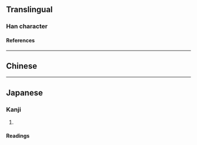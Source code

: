 {{character info/new}}
{{character info/new|codepoint=0x2F810}}
==Translingual==

===Han character===
{{Han char|rn=10|rad=儿|as=19|sn=21|four=|canj=FUITC|ids=⿺光廣, ⿰光廣}}

====References====
{{Han ref|kx=0125.300|dkj=01412|dj=0266.160|hdz=10275.140|uh=5164}}

----

==Chinese==
{{zh-see|爌|v}}

----

==Japanese==

===Kanji===
{{ja-kanji|grade=|rs=儿19}}

# {{defn|lang=ja|sort=儿19}}

====Readings====
{{ja-readings
|goon=こう<くわう
|kanon=こう<くわう
|kun=あか-るい}}